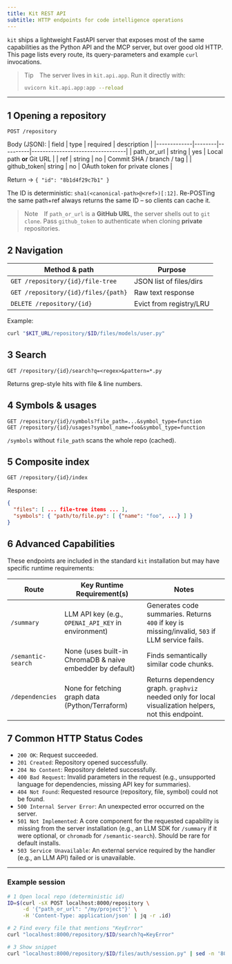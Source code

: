 ```yaml
---
title: Kit REST API
subtitle: HTTP endpoints for code intelligence operations
---
```


`kit` ships a lightweight FastAPI server that exposes most of the same
capabilities as the Python API and the MCP server, but over good old HTTP.
This page lists every route, its query-parameters and example `curl` invocations.

> Tip The server lives in `kit.api.app`.  Run it directly with:
>
> ```bash
> uvicorn kit.api.app:app --reload
> ```

---
## 1  Opening a repository

```http
POST /repository
```
Body (JSON):
| field       | type   | required | description                      |
|-------------|--------|----------|----------------------------------|
| path_or_url | string | yes      | Local path **or** Git URL        |
| ref         | string | no       | Commit SHA / branch / tag        |
| github_token| string | no       | OAuth token for private clones   |

Return → `{ "id": "8b1d4f29c7b1" }`

The ID is deterministic: `sha1(<canonical-path>@<ref>)[:12]`.  Re-POSTing the
same path+ref always returns the same ID – so clients can cache it.

> Note If `path_or_url` is a **GitHub URL**, the server shells out to `git clone`.  Pass `github_token` to authenticate when cloning **private** repositories.

## 2  Navigation

| Method & path                                   | Purpose                    |
|-------------------------------------------------|----------------------------|
| `GET /repository/{id}/file-tree`                | JSON list of files/dirs    |
| `GET /repository/{id}/files/{path}`             | Raw text response          |
| `DELETE /repository/{id}`                       | Evict from registry/LRU    |

Example:
```bash
curl "$KIT_URL/repository/$ID/files/models/user.py"
```

## 3  Search

```http
GET /repository/{id}/search?q=<regex>&pattern=*.py
```
Returns grep-style hits with file & line numbers.

## 4  Symbols & usages

```http
GET /repository/{id}/symbols?file_path=...&symbol_type=function
GET /repository/{id}/usages?symbol_name=foo&symbol_type=function
```
`/symbols` without `file_path` scans the whole repo (cached).

## 5  Composite index

```http
GET /repository/{id}/index
```
Response:
```json
{
  "files": [ ... file-tree items ... ],
  "symbols": { "path/to/file.py": [ {"name": "foo", ...} ] }
}
```

## 6  Advanced Capabilities

These endpoints are included in the standard `kit` installation but may have specific runtime requirements:

| Route              | Key Runtime Requirement(s)                                    | Notes                                                                 |
|--------------------|---------------------------------------------------------------|-----------------------------------------------------------------------|
| `/summary`         | LLM API key (e.g., `OPENAI_API_KEY` in environment)           | Generates code summaries. Returns `400` if key is missing/invalid, `503` if LLM service fails. |
| `/semantic-search` | None (uses built-in ChromaDB & naive embedder by default)   | Finds semantically similar code chunks.                               |
| `/dependencies`    | None for fetching graph data (Python/Terraform)               | Returns dependency graph. `graphviz` needed only for local visualization helpers, not this endpoint. |

## 7  Common HTTP Status Codes

*   `200 OK`: Request succeeded.
*   `201 Created`: Repository opened successfully.
*   `204 No Content`: Repository deleted successfully.
*   `400 Bad Request`: Invalid parameters in the request (e.g., unsupported language for dependencies, missing API key for summaries).
*   `404 Not Found`: Requested resource (repository, file, symbol) could not be found.
*   `500 Internal Server Error`: An unexpected error occurred on the server.
*   `501 Not Implemented`: A core component for the requested capability is missing from the server installation (e.g., an LLM SDK for `/summary` if it were optional, or `chromadb` for `/semantic-search`). Should be rare for default installs.
*   `503 Service Unavailable`: An external service required by the handler (e.g., an LLM API) failed or is unavailable.

---
### Example session

```bash
# 1 Open local repo (deterministic id)
ID=$(curl -sX POST localhost:8000/repository \
     -d '{"path_or_url": "/my/project"}' \
     -H 'Content-Type: application/json' | jq -r .id)

# 2 Find every file that mentions "KeyError"
curl "localhost:8000/repository/$ID/search?q=KeyError"

# 3 Show snippet
curl "localhost:8000/repository/$ID/files/auth/session.py" | sed -n '80,95p'
``` 